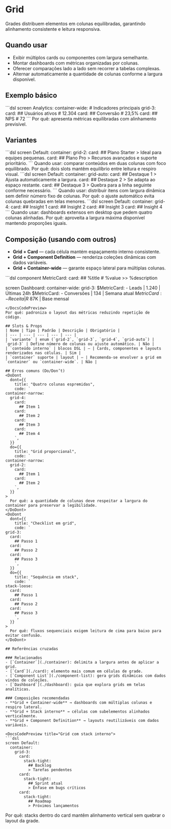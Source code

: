 # Grid
Grades distribuem elementos em colunas equilibradas, garantindo alinhamento consistente e leitura responsiva.

## Quando usar
- Exibir múltiplos cards ou componentes com largura semelhante.
- Montar dashboards com métricas organizadas por colunas.
- Oferecer comparações lado a lado sem recorrer a tabelas complexas.
- Alternar automaticamente a quantidade de colunas conforme a largura disponível.

## Exemplo básico
<DocsCodePreview title="Grid com métricas em três colunas">
```dsl
screen Analytics:
  container-wide:
    # Indicadores principais
    grid-3:
      card:
        ## Usuários ativos
        # 12.304
      card:
        ## Conversão
        # 23,5%
      card:
        ## NPS
        # 72
```
</DocsCodePreview>
Por quê: apresenta métricas equilibradas com alinhamento previsível.

## Variantes
<DocsCodePreview title="Grid-2 para comparações">
```dsl
screen Default:
  container:
    grid-2:
      card:
        ## Plano Starter
        > Ideal para equipes pequenas.
      card:
        ## Plano Pro
        > Recursos avançados e suporte prioritário.
```
</DocsCodePreview>
Quando usar: comparar conteúdos em duas colunas com foco equilibrado.
Por quê: dois slots mantêm equilíbrio entre leitura e respiro visual.

<DocsCodePreview title="Grid-auto para coleções flexíveis">
```dsl
screen Default:
  container:
    grid-auto:
      card:
        ## Destaque 1
        > Ajusta automaticamente a largura.
      card:
        ## Destaque 2
        > Se adapta ao espaço restante.
      card:
        ## Destaque 3
        > Quebra para a linha seguinte conforme necessário.
```
</DocsCodePreview>
Quando usar: distribuir itens com largura dinâmica sem definir número fixo de colunas.
Por quê: o ajuste automático evita colunas quebradas em telas menores.

<DocsCodePreview title="Grid-4 em telas amplas">
```dsl
screen Default:
  container:
    grid-4:
      card:
        ## Insight 1
      card:
        ## Insight 2
      card:
        ## Insight 3
      card:
        ## Insight 4
```
</DocsCodePreview>
Quando usar: dashboards extensos em desktop que pedem quatro colunas alinhadas.
Por quê: aproveita a largura máxima disponível mantendo proporções iguais.

## Composição (usando com outros)
- **Grid + Card** — cada célula mantém espaçamento interno consistente.
- **Grid + Component Definition** — renderiza coleções dinâmicas com dados variáveis.
- **Grid + Container-wide** — garante espaço lateral para múltiplas colunas.

<DocsCodePreview title="Grid com componentes reutilizáveis">
```dsl
component MetricCard:
  card:
    ## %title
    # %value
    >> %description

screen Dashboard:
  container-wide:
    grid-3:
      $MetricCard:
        - Leads | 1.240 | Últimas 24h
      $MetricCard:
        - Conversões | 134 | Semana atual
      $MetricCard:
        - Receita | R$ 87K | Base mensal
```
</DocsCodePreview>
Por quê: padroniza o layout das métricas reduzindo repetição de código.

## Slots & Props
| Nome | Tipo | Padrão | Descrição | Obrigatório |
| --- | --- | --- | --- | --- |
| `variante` | enum (`grid-2`, `grid-3`, `grid-4`, `grid-auto`) | `grid-3` | Define número de colunas ou ajuste automático. | Não |
| `conteúdo interno` | blocos DSL | — | Cards, componentes e layouts renderizados nas células. | Sim |
| `container` suporte | layout | — | Recomenda-se envolver a grid em `container` ou `container-wide`. | Não |

## Erros comuns (Do/Don’t)
<DoDont
  dont={{
    title: "Quatro colunas espremidas",
    code: `
container-narrow:
  grid-4:
    card:
      ## Item 1
    card:
      ## Item 2
    card:
      ## Item 3
    card:
      ## Item 4
    `,
  }}
  do={{
    title: "Grid proporcional",
    code: `
container-narrow:
  grid-2:
    card:
      ## Item 1
    card:
      ## Item 2
    `,
  }}
>
  Por quê: a quantidade de colunas deve respeitar a largura do container para preservar a legibilidade.
</DoDont>
<DoDont
  dont={{
    title: "Checklist em grid",
    code: `
grid-3:
  card:
    ## Passo 1
  card:
    ## Passo 2
  card:
    ## Passo 3
    `,
  }}
  do={{
    title: "Sequência em stack",
    code: `
stack-loose:
  card:
    ## Passo 1
  card:
    ## Passo 2
  card:
    ## Passo 3
    `,
  }}
>
  Por quê: fluxos sequenciais exigem leitura de cima para baixo para evitar confusão.
</DoDont>

## Referências cruzadas

### Relacionados
- [`Container`](./container): delimita a largura antes de aplicar a grid.
- [`Card`](./card): elemento mais comum em células de grade.
- [`Component List`](./component-list): gera grids dinâmicas com dados vindos de coleções.
- [`Dashboard`](./dashboard): guia que explora grids em telas analíticas.

### Composições recomendadas
- **Grid + Container-wide** → dashboards com múltiplas colunas e respiro lateral.
- **Grid + Stack interno** → células com subelementos alinhados verticalmente.
- **Grid + Component Definition** → layouts reutilizáveis com dados variáveis.

<DocsCodePreview title="Grid com stack interno">
```dsl
screen Default:
  container:
    grid-3:
      card:
        stack-tight:
          ## Backlog
          > Tarefas pendentes
      card:
        stack-tight:
          ## Sprint atual
          > Ênfase em bugs críticos
      card:
        stack-tight:
          ## Roadmap
          > Próximos lançamentos
```
</DocsCodePreview>
Por quê: stacks dentro do card mantêm alinhamento vertical sem quebrar o layout da grade.
